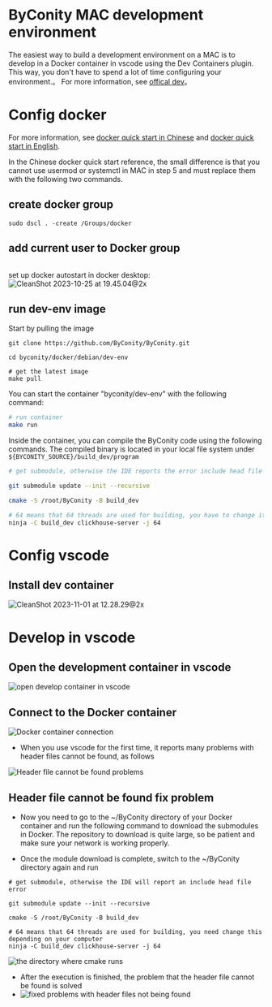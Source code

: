 # ByConity MAC development environment

The easiest way to build a development environment on a MAC is to develop in a Docker container in vscode using the Dev Containers plugin. This way, you don't have to spend a lot of time configuring your environment.。 For more information, see [offical dev](https://github.com/ByConity/ByConity/blob/master/docker/debian/dev-env/README.md)。

# Config docker

For more information, see [docker quick start in Chinese](https://www.ruanyifeng.com/blog/2018/02/docker-tutorial.html) and [docker quick start in English](https://docs.docker.com/get-started/).

In the Chinese docker quick start reference, the small difference is that you cannot use usermod or systemctl in MAC in step 5 and must replace them with the following two commands.

## create docker group

 ```shell 
sudo dscl . -create /Groups/docker
 ```

## add current user to Docker group

```shell sudo dseditgroup -o edit -a $USER -t user docker
```

set up docker autostart in docker desktop:
![CleanShot 2023-10-25 at 19.45.04@2x](https://cdn.jsdelivr.net/gh/YuanHanzhong/pictures/typoraCleanShot%202023-10-25%20at%2019.45.04@2x.jpg)

## run dev-env image

Start by pulling the image

```shell 
git clone https://github.com/ByConity/ByConity.git

cd byconity/docker/debian/dev-env

# get the latest image 
make pull
```

You can start the container "byconity/dev-env" with the following command:

```bash
# run container 
make run
```

Inside the container, you can compile the ByConity code using the following commands.
The compiled binary is located in your local file system under `${BYCONITY_SOURCE}/build_dev/program`

```bash
# get submodule, otherwise the IDE reports the error include head file error

git submodule update --init --recursive

cmake -S /root/ByConity -B build_dev

# 64 means that 64 threads are used for building, you have to change it depending on your computer 
ninja -C build_dev clickhouse-server -j 64
```

# Config vscode #

## Install dev container

![CleanShot 2023-11-01 at 12.28.29@2x](https://cdn.jsdelivr.net/gh/YuanHanzhong/pictures/typoraCleanShot%202023-11-01%20at%2012.28.29@2x.jpg)

# Develop in vscode

## Open the development container in vscode

![open develop container in vscode](https://cdn.jsdelivr.net/gh/YuanHanzhong/pictures/typoraCleanShot%202023-11-01%20at%2012.30.05@2x.jpg)

## Connect to the Docker container

![Docker container connection](https://cdn.jsdelivr.net/gh/YuanHanzhong/pictures/typoraCleanShot%202023-11-01%20at%2012.30.59@2x.jpg)

- When you use vscode for the first time, it reports many problems with header files cannot be found, as follows

![Header file cannot be found problems](https://cdn.jsdelivr.net/gh/YuanHanzhong/pictures/typoraCleanShot%202023-11-01%20at%2012.32.22@2x.jpg)

## Header file cannot be found fix problem

- Now you need to go to the ~/ByConity directory of your Docker container and run the following command to download the submodules in Docker. The repository to download is quite large, so be patient and make sure your network is working properly.

- Once the module download is complete, switch to the ~/ByConity directory again and run

```shell
# get submodule, otherwise the IDE will report an include head file error 

git submodule update --init --recursive

cmake -S /root/ByConity -B build_dev

# 64 means that 64 threads are used for building, you need change this depending on your computer 
ninja -C build_dev clickhouse-server -j 64
```

![the directory where cmake runs](https://cdn.jsdelivr.net/gh/YuanHanzhong/pictures/typoraCleanShot%202023-11-01%20at%2012.45.58@2x.jpg)

- After the execution is finished, the problem that the header file cannot be found is solved
- ![fixed problems with header files not being found](https://cdn.jsdelivr.net/gh/YuanHanzhong/pictures/typoraCleanShot%202023-11-01%20at%2012.45.17@2x.jpg)
